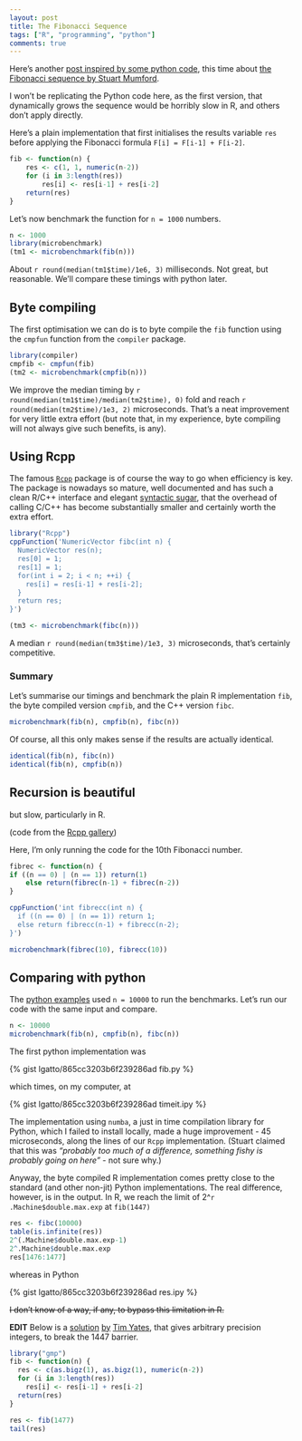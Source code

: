 ```yaml
---
layout: post
title: The Fibonacci Sequence
tags: ["R", "programming", "python"]
comments: true
---
```


Here's another
[post inspired by some python code](http://lgatto.github.io/curse-dimensionality/),
this time about
[the Fibonacci sequence by Stuart Mumford](http://www.stuartmumford.uk/blog/the-fibonacci-sequence.html).

I won't be replicating the Python code here, as the first version,
that dynamically grows the sequence would be horribly slow in R, and
others don't apply directly. 

Here's a plain implementation that first initialises the results
variable `res` before applying the Fibonacci formula `F[i] = F[i-1] + F[i-2]`.

```r
fib <- function(n) {
    res <- c(1, 1, numeric(n-2))
    for (i in 3:length(res))
        res[i] <- res[i-1] + res[i-2]
    return(res)
}
```
Let's now benchmark the function for `n = 1000` numbers.

```r
n <- 1000
library(microbenchmark)
(tm1 <- microbenchmark(fib(n)))
```

About `r round(median(tm1$time)/1e6, 3)` milliseconds. Not great, but
reasonable. We'll compare these timings with python later.

## Byte compiling

The first optimisation we can do is to byte compile the `fib` function
using the `cmpfun` function from the `compiler` package.

```r
library(compiler)
cmpfib <- cmpfun(fib)
(tm2 <- microbenchmark(cmpfib(n)))
```

We improve the median timing by `r round(median(tm1$time)/median(tm2$time), 0)`
fold and reach `r round(median(tm2$time)/1e3, 2)` microseconds.
That's a neat improvement for very little extra effort (but note
that, in my experience, byte compiling will not always give such
benefits, is any).

## Using Rcpp

The famous [`Rcpp`](http://rcpp.org/) package is of course the way to
go when efficiency is key. The package is nowadays so mature, well
documented and has such a clean R/C++ interface and elegant
[syntactic sugar](https://cran.r-project.org/web/packages/Rcpp/vignettes/Rcpp-sugar.pdf),
that the overhead of calling C/C++ has become substantially smaller
and certainly worth the extra effort.


```r
library("Rcpp")
cppFunction('NumericVector fibc(int n) {
  NumericVector res(n);
  res[0] = 1;
  res[1] = 1;
  for(int i = 2; i < n; ++i) {
    res[i] = res[i-1] + res[i-2];
  }
  return res;
}')
```

```r
(tm3 <- microbenchmark(fibc(n)))
```

A median `r round(median(tm3$time)/1e3, 3)` microseconds, that's
certainly competitive.

### Summary

Let's summarise our timings and benchmark the plain R implementation
`fib`, the byte compiled version `cmpfib`, and the C++ version `fibc`.

```r
microbenchmark(fib(n), cmpfib(n), fibc(n))
```

Of course, all this only makes sense if the results are actually
identical.

```r
identical(fib(n), fibc(n))
identical(fib(n), cmpfib(n))
```
## Recursion is beautiful

but slow, particularly in R.

(code from the [Rcpp gallery](http://gallery.rcpp.org/articles/fibonacci-sequence/))

Here, I'm only running the code for the 10th Fibonacci number.

```r
fibrec <- function(n) {
if ((n == 0) | (n == 1)) return(1)
    else return(fibrec(n-1) + fibrec(n-2))
}
```

```r
cppFunction('int fibrecc(int n) {
  if ((n == 0) | (n == 1)) return 1;
  else return fibrecc(n-1) + fibrecc(n-2);
}')
```

```r
microbenchmark(fibrec(10), fibrecc(10))
```

## Comparing with python

The
[python examples](http://www.stuartmumford.uk/blog/the-fibonacci-sequence.html)
used `n = 10000` to run the benchmarks. Let's run our code with the
same input and compare.

```r
n <- 10000
microbenchmark(fib(n), cmpfib(n), fibc(n))
```

The first python implementation was

{% gist lgatto/865cc3203b6f239286ad fib.py %}

which times, on my computer, at

{% gist lgatto/865cc3203b6f239286ad timeit.ipy %}

The implementation using `numba`, a just in time compilation library
for Python, which I failed to install locally, made a huge
improvement - 45 microseconds, along the lines of our `Rcpp`
implementation. (Stuart claimed that this was *"probably too much of a
difference, something fishy is probably going on here"* - not sure
why.)

Anyway, the byte compiled R implementation comes pretty close to the
standard (and other non-jit) Python implementations. The real
difference, however, is in the output. In R, we reach the limit of
2^`r .Machine$double.max.exp` at `fib(1447)`

```r
res <- fibc(10000)
table(is.infinite(res))
2^(.Machine$double.max.exp-1)
2^.Machine$double.max.exp
res[1476:1477]
```

whereas in Python

{% gist lgatto/865cc3203b6f239286ad res.ipy %}

<s>I don't know of a way, if any, to bypass this limitation in R.</s>  

**EDIT** Below is a
[solution](https://gist.github.com/timyates/f2ef0637ed016085da80)
[by](https://twitter.com/lgatt0/status/658962314188730368)
[Tim Yates](https://twitter.com/tim_yates), that gives arbitrary
precision integers, to break the 1447 barrier.

```r
library("gmp")
fib <- function(n) {
  res <- c(as.bigz(1), as.bigz(1), numeric(n-2))
  for (i in 3:length(res))
    res[i] <- res[i-1] + res[i-2]
  return(res)
}

res <- fib(1477)
tail(res)
```
